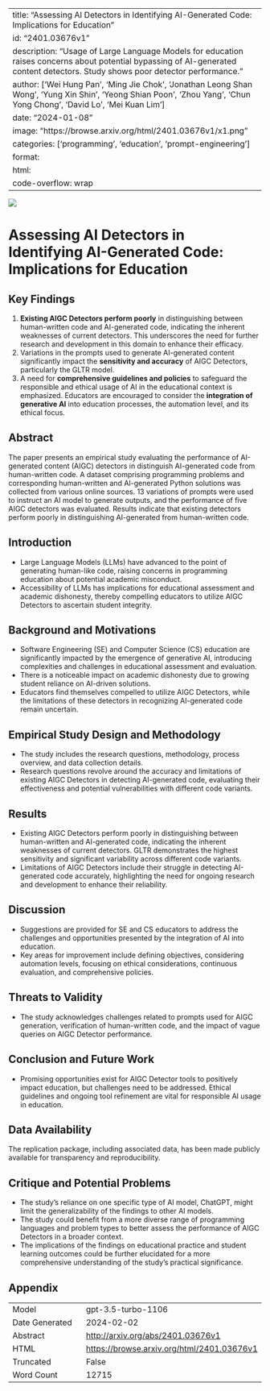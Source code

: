 
---
title: "Assessing AI Detectors in Identifying AI-Generated Code: Implications for Education"
id: "2401.03676v1"
description: "Usage of Large Language Models for education raises concerns about potential bypassing of AI-generated content detectors. Study shows poor detector performance."
author: ['Wei Hung Pan', 'Ming Jie Chok', 'Jonathan Leong Shan Wong', 'Yung Xin Shin', 'Yeong Shian Poon', 'Zhou Yang', 'Chun Yong Chong', 'David Lo', 'Mei Kuan Lim']
date: "2024-01-08"
image: "https://browse.arxiv.org/html/2401.03676v1/x1.png"
categories: ['programming', 'education', 'prompt-engineering']
format:
  html:
    code-overflow: wrap
---

![](https://browse.arxiv.org/html/2401.03676v1/x1.png)

# Assessing AI Detectors in Identifying AI-Generated Code: Implications for Education

## Key Findings
1. **Existing AIGC Detectors perform poorly** in distinguishing between human-written code and AI-generated code, indicating the inherent weaknesses of current detectors. This underscores the need for further research and development in this domain to enhance their efficacy.
2. Variations in the prompts used to generate AI-generated content significantly impact the **sensitivity and accuracy** of AIGC Detectors, particularly the GLTR model.
3. A need for **comprehensive guidelines and policies** to safeguard the responsible and ethical usage of AI in the educational context is emphasized. Educators are encouraged to consider the **integration of generative AI** into education processes, the automation level, and its ethical focus.

## Abstract
The paper presents an empirical study evaluating the performance of AI-generated content (AIGC) detectors in distinguish AI-generated code from human-written code. A dataset comprising programming problems and corresponding human-written and AI-generated Python solutions was collected from various online sources. 13 variations of prompts were used to instruct an AI model to generate outputs, and the performance of five AIGC detectors was evaluated. Results indicate that existing detectors perform poorly in distinguishing AI-generated from human-written code.

## Introduction
- Large Language Models (LLMs) have advanced to the point of generating human-like code, raising concerns in programming education about potential academic misconduct.
- Accessibility of LLMs has implications for educational assessment and academic dishonesty, thereby compelling educators to utilize AIGC Detectors to ascertain student integrity.

## Background and Motivations
- Software Engineering (SE) and Computer Science (CS) education are significantly impacted by the emergence of generative AI, introducing complexities and challenges in educational assessment and evaluation.
- There is a noticeable impact on academic dishonesty due to growing student reliance on AI-driven solutions.
- Educators find themselves compelled to utilize AIGC Detectors, while the limitations of these detectors in recognizing AI-generated code remain uncertain.

## Empirical Study Design and Methodology
- The study includes the research questions, methodology, process overview, and data collection details.
- Research questions revolve around the accuracy and limitations of existing AIGC Detectors in detecting AI-generated code, evaluating their effectiveness and potential vulnerabilities with different code variants.

## Results
- Existing AIGC Detectors perform poorly in distinguishing between human-written and AI-generated code, indicating the inherent weaknesses of current detectors. GLTR demonstrates the highest sensitivity and significant variability across different code variants.
- Limitations of AIGC Detectors include their struggle in detecting AI-generated code accurately, highlighting the need for ongoing research and development to enhance their reliability.

## Discussion
- Suggestions are provided for SE and CS educators to address the challenges and opportunities presented by the integration of AI into education.
- Key areas for improvement include defining objectives, considering automation levels, focusing on ethical considerations, continuous evaluation, and comprehensive policies.

## Threats to Validity
- The study acknowledges challenges related to prompts used for AIGC generation, verification of human-written code, and the impact of vague queries on AIGC Detector performance.

## Conclusion and Future Work
- Promising opportunities exist for AIGC Detector tools to positively impact education, but challenges need to be addressed. Ethical guidelines and ongoing tool refinement are vital for responsible AI usage in education.

## Data Availability
The replication package, including associated data, has been made publicly available for transparency and reproducibility.

## Critique and Potential Problems
- The study's reliance on one specific type of AI model, ChatGPT, might limit the generalizability of the findings to other AI models.
- The study could benefit from a more diverse range of programming languages and problem types to better assess the performance of AIGC Detectors in a broader context.
- The implications of the findings on educational practice and student learning outcomes could be further elucidated for a more comprehensive understanding of the study's practical significance.

## Appendix

|          |          |
|----------|----------|
| Model     | gpt-3.5-turbo-1106       |
| Date Generated     | 2024-02-02       |
| Abstract | [http://arxiv.org/abs/2401.03676v1](http://arxiv.org/abs/2401.03676v1)        |
| HTML     | [https://browse.arxiv.org/html/2401.03676v1](https://browse.arxiv.org/html/2401.03676v1)       |
| Truncated       | False       |
| Word Count       | 12715       |
